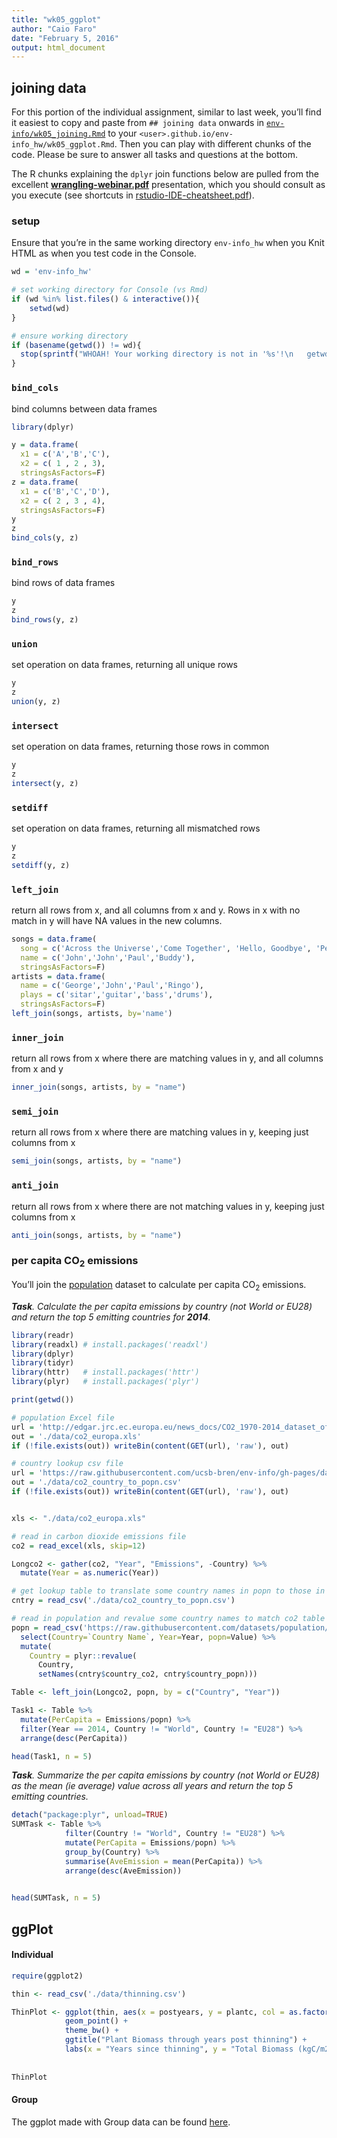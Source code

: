 ```yaml
---
title: "wk05_ggplot"
author: "Caio Faro"
date: "February 5, 2016"
output: html_document
---
```


## joining data

For this portion of the individual assignment, similar to last week, you'll find it easiest to copy and paste from `## joining data` onwards in  [`env-info/wk05_joining.Rmd`](https://raw.githubusercontent.com/ucsb-bren/env-info/gh-pages/wk05_joining.Rmd) to your `<user>.github.io/env-info_hw/wk05_ggplot.Rmd`. Then you can play with different chunks of the code. Please be sure to answer all tasks and questions at the bottom.

The R chunks explaining the `dplyr` join functions below are pulled from the excellent [**wrangling-webinar.pdf**](wk03_dplyr/wrangling-webinar.pdf) presentation, which you should consult as you execute (see shortcuts in [rstudio-IDE-cheatsheet.pdf](refs/cheatsheets/rstudio-IDE-cheatsheet.pdf)). 

### setup

Ensure that you're in the same working directory `env-info_hw` when you Knit HTML as when you test code in the Console.

```r
wd = 'env-info_hw'

# set working directory for Console (vs Rmd)
if (wd %in% list.files() & interactive()){
    setwd(wd)
}

# ensure working directory
if (basename(getwd()) != wd){
  stop(sprintf("WHOAH! Your working directory is not in '%s'!\n   getwd(): %s", wd, getwd()))
}
```

### `bind_cols`

bind columns between data frames

```r
library(dplyr)

y = data.frame(
  x1 = c('A','B','C'), 
  x2 = c( 1 , 2 , 3), 
  stringsAsFactors=F)
z = data.frame(
  x1 = c('B','C','D'), 
  x2 = c( 2 , 3 , 4), 
  stringsAsFactors=F)
y
z
bind_cols(y, z)
```

### `bind_rows`

bind rows of data frames

```r
y
z
bind_rows(y, z)
```

### `union`

set operation on data frames, returning all unique rows

```r
y
z
union(y, z)
```

### `intersect`

set operation on data frames, returning those rows in common

```r
y
z
intersect(y, z)
```

### `setdiff`

set operation on data frames, returning all mismatched rows

```r
y
z
setdiff(y, z)
```

### `left_join`

return all rows from x, and all columns from x and y. Rows in x with no match in y will have NA values in the new columns.

```r
songs = data.frame(
  song = c('Across the Universe','Come Together', 'Hello, Goodbye', 'Peggy Sue'),
  name = c('John','John','Paul','Buddy'), 
  stringsAsFactors=F)
artists = data.frame(
  name = c('George','John','Paul','Ringo'),
  plays = c('sitar','guitar','bass','drums'), 
  stringsAsFactors=F)
left_join(songs, artists, by='name')
```

### `inner_join`

return all rows from x where there are matching values in y, and all columns from x and y

```r
inner_join(songs, artists, by = "name")
```

### `semi_join`

return all rows from x where there are matching values in y, keeping just columns from x

```r
semi_join(songs, artists, by = "name")
```

### `anti_join`

return all rows from x where there are not matching values in y, keeping just columns from x

```r
anti_join(songs, artists, by = "name")
```

### per capita CO<sub>2</sub> emissions 

You'll join the [population](http://data.okfn.org/data/core/population) dataset to calculate per capita CO<sub>2</sub> emissions.

_**Task**. Calculate the per capita emissions by country (not World or EU28) and return the top 5 emitting countries for **2014**._


```r
library(readr)
library(readxl) # install.packages('readxl')
library(dplyr)
library(tidyr)
library(httr)   # install.packages('httr')
library(plyr)   # install.packages('plyr')

print(getwd())

# population Excel file
url = 'http://edgar.jrc.ec.europa.eu/news_docs/CO2_1970-2014_dataset_of_CO2_report_2015.xls'
out = './data/co2_europa.xls'
if (!file.exists(out)) writeBin(content(GET(url), 'raw'), out)

# country lookup csv file
url = 'https://raw.githubusercontent.com/ucsb-bren/env-info/gh-pages/data/co2_country_to_popn.csv'
out = './data/co2_country_to_popn.csv'
if (!file.exists(out)) writeBin(content(GET(url), 'raw'), out)


xls <- "./data/co2_europa.xls"

# read in carbon dioxide emissions file
co2 = read_excel(xls, skip=12)

Longco2 <- gather(co2, "Year", "Emissions", -Country) %>%
  mutate(Year = as.numeric(Year))

# get lookup table to translate some country names in popn to those in co2 table
cntry = read_csv('./data/co2_country_to_popn.csv')

# read in population and revalue some country names to match co2 table
popn = read_csv('https://raw.githubusercontent.com/datasets/population/master/data/population.csv') %>%
  select(Country=`Country Name`, Year=Year, popn=Value) %>%
  mutate(
    Country = plyr::revalue(
      Country, 
      setNames(cntry$country_co2, cntry$country_popn)))

Table <- left_join(Longco2, popn, by = c("Country", "Year"))


```

```r
Task1 <- Table %>%
  mutate(PerCapita = Emissions/popn) %>%
  filter(Year == 2014, Country != "World", Country != "EU28") %>%
  arrange(desc(PerCapita))

head(Task1, n = 5)
```




_**Task**. Summarize the per capita emissions by country (not World or EU28) as the mean (ie average)  value across all years and return the top 5 emitting countries._ 

```r
detach("package:plyr", unload=TRUE)
SUMTask <- Table %>%
            filter(Country != "World", Country != "EU28") %>%
            mutate(PerCapita = Emissions/popn) %>%
            group_by(Country) %>%
            summarise(AveEmission = mean(PerCapita)) %>%
            arrange(desc(AveEmission))
  

head(SUMTask, n = 5)

```


## ggPlot

#### Individual

```r

require(ggplot2)

thin <- read_csv('./data/thinning.csv')

ThinPlot <- ggplot(thin, aes(x = postyears, y = plantc, col = as.factor(thin))) +
            geom_point() +
            theme_bw() +
            ggtitle("Plant Biomass through years post thinning") +
            labs(x = "Years since thinning", y = "Total Biomass (kgC/m2)", col = "Canopy\nRemoved (%)") 
        
        
ThinPlot

```


#### Group


The ggplot made with Group data can be found [here](http://fishmgt.github.io/wk05_ggplot_CF.html).
